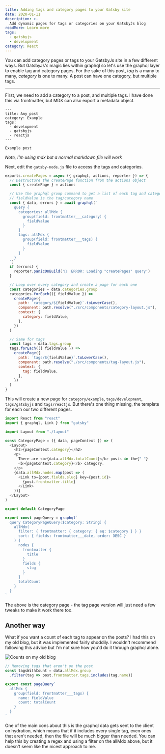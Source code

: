 ```yaml
---
title: Adding tags and category pages to your Gatsby site
date: 2020-01-11
description: >-
  Add dynamic pages for tags or categories on your GatsbyJs blog
readMore: Learn more
tags:
  - gatsbyjs
  - development
category: React
---
```


You can add category pages or tags to your GatsbyJs site in a few different ways.
But GatsbyJs's magic lies within graphql so let's use the graphql layer to enable
tag and category pages. For the sake of this post, _tag_ is a many to many,
_category_ is one to many. A post can have one category, but multiple tags.

---

First, we need to add a category to a post, and multiple tags.
I have done this via frontmatter, but MDX can also export a metadata object.

```mdx
---
title: Any post
category: Example
tags:
  - development
  - gatsbyjs
  - reactjs
---

Example post
```

_Note, I'm using mdx but a normal markdown file will work_

Next, edit the `gatsby-node.js` file to access the tags and categories.

```js
exports.createPages = async ({ graphql, actions, reporter }) => {
  // Destructure the createPage function from the actions object
  const { createPage } = actions

  // Use the graphql group command to get a list of each tag and category
  // fieldValue is the tag/category name
  const { data, errors } = await graphql(`
    query {
      categories: allMdx {
        group(field: frontmatter___category) {
          fieldValue
        }
      }
      tags: allMdx {
        group(field: frontmatter___tags) {
          fieldValue
        }
      }
    }
  `)
  if (errors) {
    reporter.panicOnBuild('🚨  ERROR: Loading "createPages" query')
  }

  // Loop over every category and create a page for each one
  const categories = data.categories.group
  categories.forEach(({ fieldValue }) =>
    createPage({
      path: `category/${fieldValue}`.toLowerCase(),
      component: path.resolve("./src/components/category-layout.js"),
      context: {
        category: fieldValue,
      },
    })
  )

  // Same for tags
  const tags = data.tags.group
  tags.forEach(({ fieldValue }) =>
    createPage({
      path: `tags/${fieldValue}`.toLowerCase(),
      component: path.resolve("./src/components/tag-layout.js"),
      context: {
        tag: fieldValue,
      },
    })
  )
}
```

This will create a new page for `category/example`, `tags/development`, `tags/gatsbyjs`
and `tags/reactjs`. But there's one thing missing, the template for each our two different
pages.

```js
import React from "react"
import { graphql, Link } from "gatsby"

import Layout from "./layout"

const CategoryPage = ({ data, pageContext }) => (
  <Layout>
    <h2>{pageContext.category}</h2>
    <p>
      There are <b>{data.allMdx.totalCount}</b> posts in the{" "}
      <b>{pageContext.category}</b> category.
    </p>
    {data.allMdx.nodes.map(post => (
      <Link to={post.fields.slug} key={post.id}>
        {post.frontmatter.title}
      </Link>
    ))}
  </Layout>
)

export default CategoryPage

export const pageQuery = graphql`
  query CategoryPageQuery($category: String) {
    allMdx(
      filter: { frontmatter: { category: { eq: $category } } }
      sort: { fields: frontmatter___date, order: DESC }
    ) {
      nodes {
        frontmatter {
          title
        }
        fields {
          slug
        }
      }
      totalCount
    }
  }
`
```

The above is the category page - the tag page version will
just need a few tweaks to make it work there too.

## Another way

What if you want a count of each tag to appear on the posts?
I had this on my old blog, but it was implemented fairly shoddily.
I wouldn't recommend following this advice but I'm not sure how
you'd do it through graphql alone.

![Counts on my old blog](./images/tag-count.png)

```jsx
// Removing tags that aren't on the post
const tagsWithCount = data.allMdx.group
  .filter(tag => post.frontmatter.tags.includes(tag.name))

export const pageQuery`
  allMdx {
    group(field: frontmatter___tags) {
      name: fieldValue
      count: totalCount
    }
  }
`
```

One of the main cons about this is the graphql data gets sent
to the client on hydration, which means that if it includes every single
tag, even ones that aren't needed, then the file will be much bigger than
needed. You can help this by creating a regex and using a filter on the allMdx above,
but it doesn't seem like the nicest approach to me.
